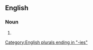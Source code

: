==English==

===Noun===
{{head|en|noun plural form}}

# {{plural of|aromaticity|lang=en}}

[[Category:English plurals ending in "-ies"]]